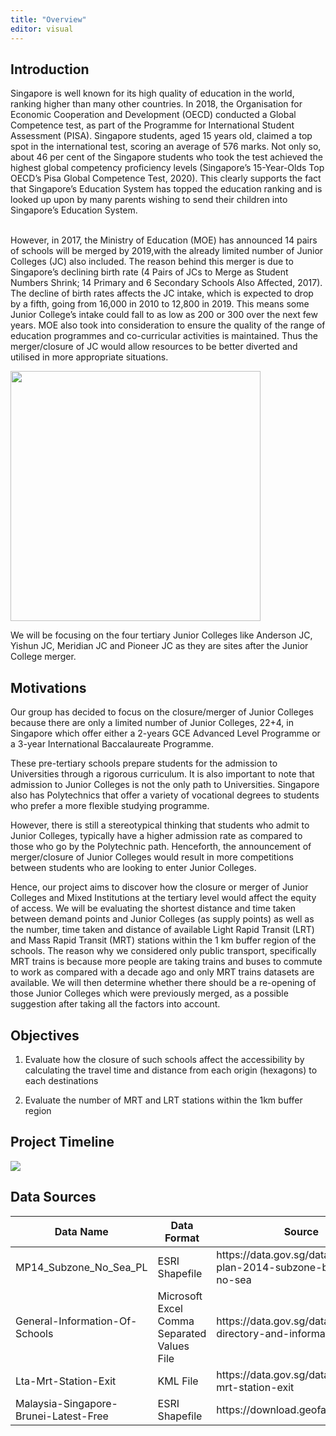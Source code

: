 ```yaml
---
title: "Overview"
editor: visual
---
```


## Introduction

Singapore is well known for its high quality of education in the world, ranking higher than many other countries. In 2018, the Organisation for Economic Cooperation and Development (OECD) conducted a Global Competence test, as part of the Programme for International Student Assessment (PISA). Singapore students, aged 15 years old, claimed a top spot in the international test, scoring an average of 576 marks. Not only so, about 46 per cent of the Singapore students who took the test achieved the highest global competency proficiency levels (Singapore's 15-Year-Olds Top OECD's Pisa Global Competence Test, 2020). This clearly supports the fact that Singapore's Education System has topped the education ranking and is looked up upon by many parents wishing to send their children into Singapore's Education System.

\
However, in 2017, the Ministry of Education (MOE) has announced 14 pairs of schools will be merged by 2019,with the already limited number of Junior Colleges (JC) also included. The reason behind this merger is due to Singapore's declining birth rate (4 Pairs of JCs to Merge as Student Numbers Shrink; 14 Primary and 6 Secondary Schools Also Affected, 2017). The decline of birth rates affects the JC intake, which is expected to drop by a fifth, going from 16,000 in 2010 to 12,800 in 2019. This means some Junior College's intake could fall to as low as 200 or 300 over the next few years. MOE also took into consideration to ensure the quality of the range of education programmes and co-curricular activities is maintained. Thus the merger/closure of JC would allow resources to be better diverted and utilised in more appropriate situations.

![](images/mergers.jpg){width="400"}

We will be focusing on the four tertiary Junior Colleges like Anderson JC, Yishun JC, Meridian JC and Pioneer JC as they are sites after the Junior College merger.

## Motivations

Our group has decided to focus on the closure/merger of Junior Colleges because there are only a limited number of Junior Colleges, 22+4, in Singapore which offer either a 2-years GCE Advanced Level Programme or a 3-year International Baccalaureate Programme.

These pre-tertiary schools prepare students for the admission to Universities through a rigorous curriculum. It is also important to note that admission to Junior Colleges is not the only path to Universities. Singapore also has Polytechnics that offer a variety of vocational degrees to students who prefer a more flexible studying programme.

However, there is still a stereotypical thinking that students who admit to Junior Colleges, typically have a higher admission rate as compared to those who go by the Polytechnic path. Henceforth, the announcement of merger/closure of Junior Colleges would result in more competitions between students who are looking to enter Junior Colleges. 

Hence, our project aims to discover how the closure or merger of Junior Colleges and Mixed Institutions at the tertiary level would affect the equity of access. We will be evaluating the shortest distance and time taken between demand points and Junior Colleges (as supply points) as well as the number, time taken and distance of available Light Rapid Transit (LRT) and Mass Rapid Transit (MRT) stations within the 1 km buffer region of the schools. The reason why we considered only public transport, specifically MRT trains is because more people are taking trains and buses to commute to work as compared with a decade ago and only MRT trains datasets are available. We will then determine whether there should be a re-opening of those Junior Colleges which were previously merged, as a possible suggestion after taking all the factors into account.

## Objectives

1.  Evaluate how the closure of such schools affect the accessibility by calculating the travel time and distance from each origin (hexagons) to each destinations

2.  Evaluate the number of MRT and LRT stations within the 1km buffer region 

## Project Timeline

![](images/Project%20Timeline.jpg)

## Data Sources

| Data Name                             | Data Format                                 | Source                                                               |
|-------------------|---------------------|--------------------------------|
| MP14_Subzone_No_Sea_PL                | ESRI Shapefile                              | https://data.gov.sg/dataset/master-plan-2014-subzone-boundary-no-sea |
| General-Information-Of-Schools        | Microsoft Excel Comma Separated Values File | https://data.gov.sg/dataset/school-directory-and-information         |
| Lta-Mrt-Station-Exit                  | KML File                                    | https://data.gov.sg/dataset/lta-mrt-station-exit                     |
| Malaysia-Singapore-Brunei-Latest-Free | ESRI Shapefile                              | https://download.geofabrik.de/asia/                                  |
